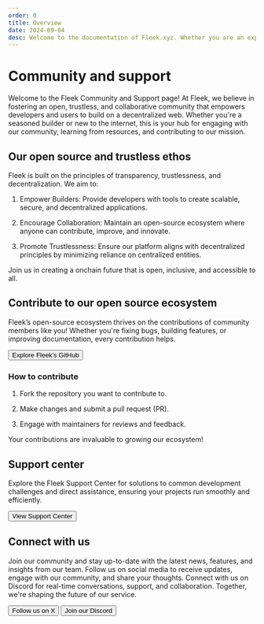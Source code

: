 ```yaml
---
order: 0
title: Overview
date: 2024-09-04
desc: Welcome to the documentation of Fleek.xyz. Whether you are an expert or an absolute beginner, you'll find your answers here.
---
```



# Community and support

Welcome to the Fleek Community and Support page! At Fleek, we believe in fostering an open, trustless, and collaborative community that empowers developers and users to build on a decentralized web. Whether you're a seasoned builder or new to the internet, this is your hub for engaging with our community, learning from resources, and contributing to our mission.

<div className="my-12 bg-gray-dark-6 p-[1px]" />

## Our open source and trustless ethos

Fleek is built on the principles of transparency, trustlessness, and decentralization. We aim to:

1. Empower Builders: Provide developers with tools to create scalable, secure, and decentralized applications.

2. Encourage Collaboration: Maintain an open-source ecosystem where anyone can contribute, improve, and innovate.

3. Promote Trustlessness: Ensure our platform aligns with decentralized principles by minimizing reliance on centralized entities.

Join us in creating a onchain future that is open, inclusive, and accessible to all.

<div className="my-12 bg-gray-dark-6 p-[1px]" />

## Contribute to our open source ecosystem

Fleek’s open-source ecosystem thrives on the contributions of community members like you! Whether you're fixing bugs, building features, or improving documentation, every contribution helps.

<div className="w-fit">
  <Button
    variant="secondary"
    href="https://github.com/fleek-tools"
    target="_blank"
    rel="noopener noreferrer"
  >
    Explore Fleek’s GitHub
  </Button>
</div>

### How to contribute

1. Fork the repository you want to contribute to.

2. Make changes and submit a pull request (PR).

3. Engage with maintainers for reviews and feedback.

Your contributions are invaluable to growing our ecosystem!

<div className="my-12 bg-gray-dark-6 p-[1px]" />

## Support center

Explore the Fleek Support Center for solutions to common development challenges and direct assistance, ensuring your projects run smoothly and efficiently.

<div className="w-fit">
  <Button
    variant="secondary"
    href="/support"
    target="_blank"
    rel="noopener noreferrer"
  >
    View Support Center
  </Button>
</div>

<div className="my-12 bg-gray-dark-6 p-[1px]" />

## Connect with us

Join our community and stay up-to-date with the latest news, features, and insights from our team. Follow us on social media to receive updates, engage with our community, and share your thoughts. Connect with us on Discord for real-time conversations, support, and collaboration. Together, we're shaping the future of our service.

<div className="justify-left mb-32 mt-12 flex flex-col gap-16 sm:flex-row">
  <Button
    variant="secondary"
    href="https://x.com/fleek"
    target="_blank"
    rel="noopener noreferrer"
  >
    Follow us on X
  </Button>
  <Button
    variant="secondary"
    href="https://discord.gg/fleek"
    target="_blank"
    rel="noopener noreferrer"
  >
    Join our Discord
  </Button>
</div>
